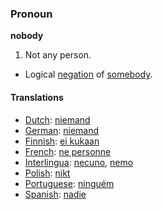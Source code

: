 === Pronoun ===

'''nobody'''

#Not any person.
*Logical [[negation]] of [[somebody]].

==== Translations ====
*[[Dutch]]: [[niemand]]
*[[German]]: [[niemand]]
*[[Finnish]]: [[ei kukaan]]
*[[French]]: [[ne personne]]
*[[Interlingua]]: [[necuno]], [[nemo]]
*[[Polish]]: [[nikt]]
*[[Portuguese]]: [[ninguém]]
*[[Spanish]]: [[nadie]]